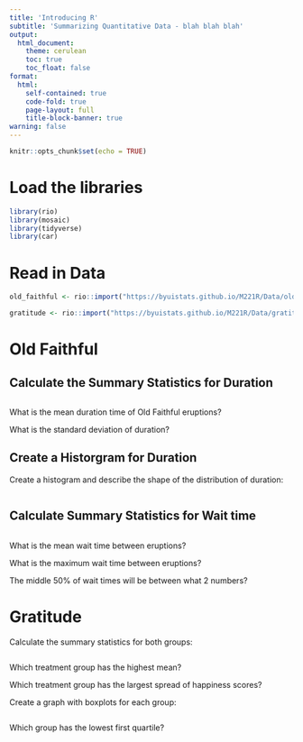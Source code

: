```yaml
---
title: 'Introducing R'
subtitle: 'Summarizing Quantitative Data - blah blah blah'
output:
  html_document:
    theme: cerulean
    toc: true
    toc_float: false
format:
  html:
    self-contained: true
    code-fold: true
    page-layout: full
    title-block-banner: true
warning: false
---
```

```r
knitr::opts_chunk$set(echo = TRUE)
```



# Load the libraries
```r

library(rio)
library(mosaic)
library(tidyverse)
library(car)

```

# Read in Data

```r

old_faithful <- rio::import("https://byuistats.github.io/M221R/Data/old_faithful.xlsx")

gratitude <- rio::import("https://byuistats.github.io/M221R/Data/gratitude.xlsx")


```


# Old Faithful

## Calculate the Summary Statistics for Duration

```r


```

What is the mean duration time of Old Faithful eruptions?

What is the standard deviation of duration?


## Create a Historgram for Duration

Create a histogram and describe the shape of the distribution of duration:

```r


```



## Calculate Summary Statistics for Wait time

```r



```

What is the mean wait time between eruptions?

What is the maximum wait time between eruptions?

The middle 50% of wait times will be between what 2 numbers?


# Gratitude

Calculate the summary statistics for both groups:

```r


```

Which treatment group has the highest mean?

Which treatment group has the largest spread of happiness scores?

Create a graph with boxplots for each group:

```r


```

Which group has the lowest first quartile?



